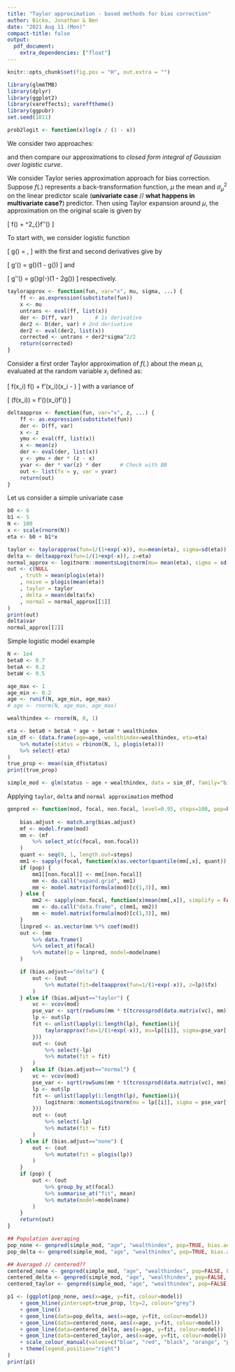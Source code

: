 ```yaml
---
title: "Taylor approximation - based methods for bias correction"
author: Bicko, Jonathan & Ben
date: "2021 Aug 11 (Mon)"
compact-title: false
output:
  pdf_document:
    extra_dependencies: ["float"]
---
```


```r
knitr::opts_chunk$set(fig.pos = "H", out.extra = "")

library(glmmTMB)
library(dplyr)
library(ggplot2)
library(vareffects); varefftheme()
library(ggpubr)
set.seed(1011)

prob2logit <- function(x)log(x / (1 - x))
```

\section{Introduction}

We consider two approaches:

\begin{itemize}
\item Second order Taylor approximation
\item Delta method
\end{itemize}

and then compare our approximations to _closed form integral of Gaussian over logistic curve_.


\subsection{Second order Taylor approximation}

We consider Taylor series approximation approach for bias correction. Suppose $f(.)$ represents a back-transformation function, $\mu$ the mean and $\sigma^2_\mu$ on the linear predictor scale (**univariate case** // **what happens in multivariate case?**) predictor. Then using Taylor expansion around $\mu$, the approximation on the original scale is given by

\[
f(\mu) + \frac{1}{2}\sigma^2_{\mu}f''(\mu)
\]

To start with, we consider logistic function 

\[
g(\mu) = \frac{1}{1 + \exp(-\mu)},
\]
with the first and second derivatives give by

\[
g'(\mu) = g(\mu)(1 - g(\mu))
\]
and 

\[
g''(\mu) = g(\mu)g(-\mu)(1 - 2g(\mu))
\]
respectively. 

```r
taylorapprox <- function(fun, var="x", mu, sigma, ...) {
	ff <- as.expression(substitute(fun))
	x <- mu
	untrans <- eval(ff, list(x))
	der <- D(ff, var)		# 1s derivative
	der2 <- D(der, var)	# 2nd derivative
	der2 <- eval(der2, list(x))
	corrected <- untrans + der2*sigma^2/2
	return(corrected)
}
```

\subsection{Delta method}

Consider a first order Taylor approximation of $f(.)$ about the mean $\mu$, evaluated at the random variable $x_i$ defined as:

\[
f(x_i) \approx f(\mu) + f'(x_i)(x_i - \mu)
\]
with a variance of 

\[
\mbox{Var}\left(f(x_i)\right) = f'(\mu)\mbox{Var}(x_i)f'(\mu)
\]


```r
deltaapprox <- function(fun, var="x", z, ...) {
	ff <- as.expression(substitute(fun))
	der <- D(ff, var)
	x <- z
	ymu <- eval(ff, list(x))
	x <- mean(z)
	der <- eval(der, list(x))
	y <- ymu + der * (z - x)
	yvar <- der * var(z) * der		# Check with BB
	out <- list(fx = y, var = yvar)
	return(out)
}
```

Let us consider a simple univariate case

```r
b0 <- 6
b1 <- 5
N <- 100
x <- scale(rnorm(N))
eta <- b0 + b1*x

taylor <- taylorapprox(fun=1/(1+exp(-x)), mu=mean(eta), sigma=sd(eta))
delta <- deltaapprox(fun=1/(1+exp(-x)), z=eta)
normal_approx <- logitnorm::momentsLogitnorm(mu= mean(eta), sigma = sd(eta))
out <- c(NULL
	, truth = mean(plogis(eta))
	, naive = plogis(mean(eta))
	, taylor = taylor
	, delta = mean(delta$fx)
	, normal = normal_approx[[1]]
)
print(out)
delta$var
normal_approx[[2]]
```

Simple logistic model example

```r
N <- 1e4
beta0 <- 0.7
betaA <- 0.2
betaW <- 0.5

age_max <- 1
age_min <- 0.2
age <- runif(N, age_min, age_max)
# age <- rnorm(N, age_max, age_max)

wealthindex <- rnorm(N, 0, 1)

eta <- beta0 + betaA * age + betaW * wealthindex
sim_df <- (data.frame(age=age, wealthindex=wealthindex, eta=eta)
	%>% mutate(status = rbinom(N, 1, plogis(eta)))
	%>% select(-eta)
)
true_prop <- mean(sim_df$status)
print(true_prop)
```

```r
simple_mod <- glm(status ~ age + wealthindex, data = sim_df, family="binomial")
```


Applying `taylor`, `delta` and `normal approximation` method 

```r
genpred <- function(mod, focal, non.focal, level=0.95, steps=100, pop=FALSE, bias.adjust=c("none", "delta", "normal", "taylor"), modelname="none", ...) {
	
	bias.adjust <- match.arg(bias.adjust)
	mf <- model.frame(mod)
	mm <- (mf
		%>% select_at(c(focal, non.focal))
	)
	quant <- seq(0, 1, length.out=steps)
	mm1 <- sapply(focal, function(x)as.vector(quantile(mm[,x], quant)), simplify = FALSE)
	if (pop) {
		mm1[[non.focal]] <- mm[[non.focal]]
		mm <- do.call("expand.grid", mm1)
		mm <- model.matrix(formula(mod)[c(1,3)], mm)
	} else {
		mm2 <- sapply(non.focal, function(x)mean(mm[,x]), simplify = FALSE)
		mm <- do.call("data.frame", c(mm1, mm2))
		mm <- model.matrix(formula(mod)[c(1,3)], mm)
	}
	linpred <- as.vector(mm %*% coef(mod))
	out <- (mm
		%>% data.frame()
		%>% select_at(focal)
		%>% mutate(lp = linpred, model=modelname)
	)

	if (bias.adjust=="delta") {
		out <- (out
			%>% mutate(fit=deltaapprox(fun=1/(1+exp(-x)), z=lp)$fx)
		)
	} else if (bias.adjust=="taylor") {
		vc <- vcov(mod)
		pse_var <- sqrt(rowSums(mm * t(tcrossprod(data.matrix(vc), mm))))
		lp <- out$lp
		fit <- unlist(lapply(1:length(lp), function(i){
			taylorapprox(fun=1/(1+exp(-x)), mu=lp[[i]], sigma=pse_var[[i]])
		}))
		out <- (out
			%>% select(-lp)
			%>% mutate(fit = fit) 
		)
	}	else if (bias.adjust=="normal") {
		vc <- vcov(mod)
		pse_var <- sqrt(rowSums(mm * t(tcrossprod(data.matrix(vc), mm))))
		lp <- out$lp
		fit <- unlist(lapply(1:length(lp), function(i){
			logitnorm::momentsLogitnorm(mu = lp[[i]], sigma = pse_var[[i]])[[1]]
		}))
		out <- (out
			%>% select(-lp)
			%>% mutate(fit = fit) 
		)
	} else if (bias.adjust=="none") {
		out <- (out
			%>% mutate(fit = plogis(lp)) 
		)
	}
	if (pop) {
		out <- (out
			%>% group_by_at(focal)
			%>% summarise_at("fit", mean)
			%>% mutate(model=modelname)
		)
	}
	return(out)
}

## Population averaging
pop_none <- genpred(simple_mod, "age", "wealthindex", pop=TRUE, bias.adjust="none", modelname="pop-none")
pop_delta <- genpred(simple_mod, "age", "wealthindex", pop=TRUE, bias.adjust="delta", modelname="pop-delta")

## Averaged // centered??
centered_none <- genpred(simple_mod, "age", "wealthindex", pop=FALSE, bias.adjust="none", modelname="centered-none")
centered_delta <- genpred(simple_mod, "age", "wealthindex", pop=FALSE, bias.adjust="delta", modelname="centered-delta")
centered_taylor <- genpred(simple_mod, "age", "wealthindex", pop=FALSE, bias.adjust="taylor", modelname="centered-taylor")

```

```r
p1 <- (ggplot(pop_none, aes(x=age, y=fit, colour=model))
	+ geom_hline(yintercept=true_prop, lty=2, colour="grey")
	+ geom_line()
	+ geom_line(data=pop_delta, aes(x=age, y=fit, colour=model))
	+ geom_line(data=centered_none, aes(x=age, y=fit, colour=model))
	+ geom_line(data=centered_delta, aes(x=age, y=fit, colour=model))
	+ geom_line(data=centered_taylor, aes(x=age, y=fit, colour=model))
	+ scale_colour_manual(values=c("blue", "red", "black", "orange", "purple"))
	+ theme(legend.position="right")
)
print(p1)
```
